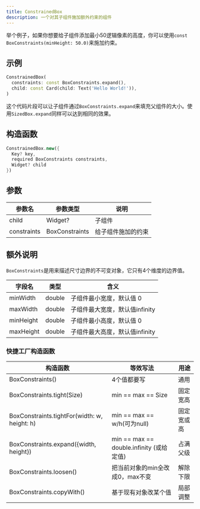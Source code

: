 ```yaml
---
title: ConstrainedBox
description: 一个对其子组件施加额外约束的组件
---
```


举个例子，如果你想要给子组件添加最小50逻辑像素的高度，你可以使用`const BoxConstraints(minHeight: 50.0)`来施加约束。

## 示例
```dart
ConstrainedBox(
  constraints: const BoxConstraints.expand(),
  child: const Card(child: Text('Hello World!')),
)
```
这个代码片段可以让子组件通过`BoxConstraints.expand`来填充父组件的大小。使用`SizedBox.expand`同样可以达到相同的效果。


## 构造函数
```dart
ConstrainedBox.new({
  Key? key, 
  required BoxConstraints constraints, 
  Widget? child
})
```

## 参数
| 参数名 | 参数类型   | 说明  |
|---|----|-----|
|child| Widget? | 子组件 |
|constraints|  BoxConstraints |  给子组件施加的约束 |


## 额外说明
`BoxConstraints`是用来描述尺寸边界的不可变对象，它只有4个维度的边界值。

| 字段名  |  类型   |  含义  |
|--------|--------|-------|
|minWidth| double | 子组件最小宽度，默认值 0 |
|maxWidth| double | 子组件最大宽度，默认值infinity |
|minHeight| double| 子组件最小高度，默认值 0 |
|maxHeight| double| 子组件最大高度，默认值infinity |

### 快捷工厂构造函数
| 构造函数    |  等效写法     |  用途     |
|-----|-------|-------|
| BoxConstraints()|  4个值都要写  |  通用      |
| BoxConstraints.tight(Size) |  min == max == Size | 固定宽高 |
| BoxConstraints.tightFor(width: w, height: h) |  min == max == w/h(可为null)| 固定宽或高 |
| BoxConstraints.expand({width, height}) | min == max == double.infinity (或给定值) |  占满父级 |
| BoxConstraints.loosen() | 把当前对象的min全改成0，max不变 | 解除下限 |
| BoxConstraints.copyWith() | 基于现有对象改某个值  |  局部调整  |
